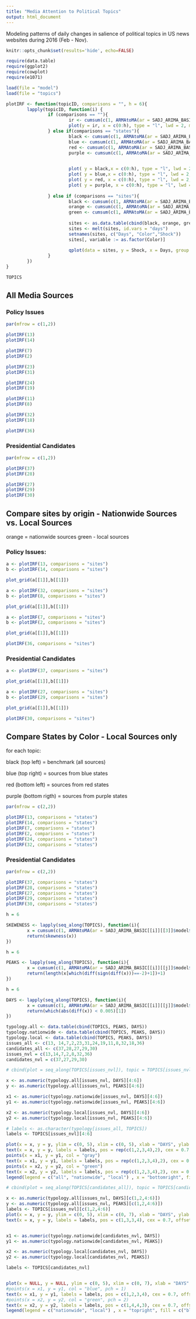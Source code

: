 ```yaml
---
title: "Media Attention to Political Topics"
output: html_document
---
```


Modeling patterns of daily changes in salience of political topics in US news websites during 2016 (Feb - Nov).

```r
knitr::opts_chunk$set(results='hide', echo=FALSE)

require(data.table)
require(ggplot2)
require(cowplot)
require(e1071)

load(file = "model")
load(file = "topics")
```

```r

plotIRF <- function(topicID, comparisons = "", h = 6){
        lapply(topicID, function(i) {
                if (comparisons == ""){
                        ir <- cumsum(c(1, ARMAtoMA(ar = SADJ_ARIMA_BASIC[[i]][[1]]$model$phi, ma = SADJ_ARIMA_BASIC[[i]][[1]]$model$theta, lag.max = h)))
                        plot(y = ir, x = c(0:h), type = "l", lwd = 2, main = TOPICS[[i]], ylab = "Shock", xlab = "Days", xlim = range(0,h), ylim = range(0,1), sub = skewness(ir)+kurtosis(ir))
                } else if(comparisons == "states"){ 
                        black <- cumsum(c(1, ARMAtoMA(ar = SADJ_ARIMA_BASIC[[i]][[1]]$model$phi, ma = SADJ_ARIMA_BASIC[[i]][[1]]$model$theta, lag.max = h)))
                        blue <- cumsum(c(1, ARMAtoMA(ar = SADJ_ARIMA_BASIC[[i]][[5]]$model$phi, ma = SADJ_ARIMA_BASIC[[i]][[5]]$model$theta, lag.max = h)))
                        red <- cumsum(c(1, ARMAtoMA(ar = SADJ_ARIMA_BASIC[[i]][[6]]$model$phi, ma = SADJ_ARIMA_BASIC[[i]][[6]]$model$theta, lag.max = h)))
                        purple <- cumsum(c(1, ARMAtoMA(ar = SADJ_ARIMA_BASIC[[i]][[7]]$model$phi, ma = SADJ_ARIMA_BASIC[[i]][[7]]$model$theta, lag.max = h)))
                        

                        plot( y = black,x = c(0:h), type = "l", lwd = 2,  ylab = "Shock", xlab = "Days", xlim = range(0,h), ylim = range(0,1), main = TOPICS[[i]]) 
                        plot( y = blue,x = c(0:h), type = "l", lwd = 2, ylab = "Shock", xlab = "Days", xlim = range(0,h), ylim = range(0,1), col = "blue") 
                        plot( y = red, x = c(0:h), type = "l", lwd = 2, ylab = "Shock", xlab = "Days", xlim = range(0,h), ylim = range(0,1), col = "red")
                        plot( y = purple, x = c(0:h), type = "l", lwd = 2, ylab = "Shock", xlab = "Days", xlim = range(0,h), ylim = range(0,1), col = "purple")
                                                                                     
                } else if (comparisons == "sites"){
                        black <- cumsum(c(1, ARMAtoMA(ar = SADJ_ARIMA_BASIC[[i]][[1]]$model$phi, ma = SADJ_ARIMA_BASIC[[i]][[1]]$model$theta, lag.max = h)))
                        orange <- cumsum(c(1, ARMAtoMA(ar = SADJ_ARIMA_BASIC[[i]][[3]]$model$phi, ma = SADJ_ARIMA_BASIC[[i]][[3]]$model$theta, lag.max = h)))
                        green <- cumsum(c(1, ARMAtoMA(ar = SADJ_ARIMA_BASIC[[i]][[4]]$model$phi, ma = SADJ_ARIMA_BASIC[[i]][[4]]$model$theta, lag.max = h)))
                        
                        sites <- as.data.table(cbind(black, orange, green, days = c(0:h)))
                        sites <- melt(sites, id.vars = "days")
                        setnames(sites, c("Days", "Color","Shock"))
                        sites[, variable := as.factor(Color)]
                        
                        qplot(data = sites, y = Shock, x = Days, group = Color, colour = Color, main = TOPICS[[i]]) + geom_line() + scale_color_manual(values = levels(sites$Color)) + theme(legend.position='none') + scale_x_discrete(breaks = c(1:h), limits = as.character(c(1:h)), labels = as.character(c(1:h)))       
                }                
        })
}


```



```r
TOPICS
```

## All Media Sources

### Policy Issues
```r
par(mfrow = c(1,2))

plotIRF(13)
plotIRF(14)

plotIRF(7)
plotIRF(2)

plotIRF(23)
plotIRF(31)

plotIRF(24)
plotIRF(19)

plotIRF(11)
plotIRF(8)

plotIRF(32)
plotIRF(18)

plotIRF(36)

```

### Presidential Candidates

```r
par(mfrow = c(1,2))

plotIRF(37)
plotIRF(28)

plotIRF(27)
plotIRF(29)
plotIRF(30)
```



## Compare sites by origin - Nationwide Sources vs. Local Sources

orange = nationwide sources
green - local sources

### Policy Issues: 

```r

a <- plotIRF(13, comparisons = "sites")
b <- plotIRF(14, comparisons = "sites")

plot_grid(a[[1]],b[[1]])

a <- plotIRF(32, comparisons = "sites")
b <- plotIRF(8, comparisons = "sites")

plot_grid(a[[1]],b[[1]])

a <- plotIRF(7, comparisons = "sites")
b <- plotIRF(2, comparisons = "sites")

plot_grid(a[[1]],b[[1]])

plotIRF(36, comparisons = "sites")

```


### Presidential Candidates

```r

a <- plotIRF(37, comparisons = "sites")

plot_grid(a[[1]],b[[1]])

a <- plotIRF(27, comparisons = "sites")
b <- plotIRF(29, comparisons = "sites")

plot_grid(a[[1]],b[[1]])

plotIRF(30, comparisons = "sites")

```


## Compare States by Color - Local Sources only

for each topic:

black (top left) = benchmark (all sources)

blue (top right) = sources from blue states

red (bottom left) = sources from red states

purple (bottom rigth) = sources from purple states

```r
par(mfrow = c(2,2))

plotIRF(13, comparisons = "states")
plotIRF(14, comparisons = "states")
plotIRF(7, comparisons = "states")
plotIRF(2, comparisons = "states")
plotIRF(24, comparisons = "states")
plotIRF(32, comparisons = "states")

```



### Presidential Candidates
```r

par(mfrow = c(2,2))

plotIRF(37, comparisons = "states")
plotIRF(28, comparisons = "states")
plotIRF(27, comparisons = "states")
plotIRF(29, comparisons = "states")
plotIRF(30, comparisons = "states")

```

```r
h = 6

SKEWENESS <- lapply(seq_along(TOPICS), function(i){
        x = cumsum(c(1, ARMAtoMA(ar = SADJ_ARIMA_BASIC[[i]][[3]]$model$phi, ma = SADJ_ARIMA_BASIC[[i]][[3]]$model$theta, lag.max = h)))
        return(skewness(x))
})
```

```r
h = 6

PEAKS <- lapply(seq_along(TOPICS), function(i){
        x = cumsum(c(1, ARMAtoMA(ar = SADJ_ARIMA_BASIC[[i]][[j]]$model$phi, ma = SADJ_ARIMA_BASIC[[i]][[j]]$model$theta, lag.max = h)))
        return(length(x[which(diff(sign(diff(x)))==-2)+1])+1)
})
```

```r
h = 6

DAYS <- lapply(seq_along(TOPICS), function(i){
        x = cumsum(c(1, ARMAtoMA(ar = SADJ_ARIMA_BASIC[[i]][[j]]$model$phi, ma = SADJ_ARIMA_BASIC[[i]][[j]]$model$theta, lag.max = h)))
        return(which(abs(diff(x)) < 0.005)[1])
})
```

```r
typology.all <- data.table(cbind(TOPICS, PEAKS, DAYS))
typology.nationwide <- data.table(cbind(TOPICS, PEAKS, DAYS))
typology.local <- data.table(cbind(TOPICS, PEAKS, DAYS))
issues_all <- c(13, 14,7,2,23,31,24,19,11,8,32,18,36)
candidates_all <- c(37,28,27,29,30)
issues_nvl = c(13,14,7,2,8,32,36)
candidates_nvl = c(37,27,29,30)

# cbind(plot = seq_along(TOPICS[issues_nvl]), topic = TOPICS[issues_nvl])

x <- as.numeric(typology.all[issues_nvl, DAYS][4:6])
y <- as.numeric(typology.all[issues_nvl, PEAKS][4:6])

x1 <- as.numeric(typology.nationwide[issues_nvl, DAYS][4:6])
y1 <- as.numeric(typology.nationwide[issues_nvl, PEAKS][4:6])

x2 <- as.numeric(typology.local[issues_nvl, DAYS][4:6])
y2 <- as.numeric(typology.local[issues_nvl, PEAKS][4:6])

# labels <- as.character(typology[issues_all, TOPICS])
labels <- TOPICS[issues_nvl][4:6]

plot(x = x, y = y, ylim = c(0, 5), xlim = c(0, 5), xlab = "DAYS", ylab = "PEAKS", main = "Policy Issues: All Sources")
text(x = x, y = y, labels = labels, pos = rep(c(1,2,3,4),2), cex = 0.7, offset = 0.5)
points(x = x1, y = y1, col = "gray")
text(x = x1, y = y1, labels = labels, pos = rep(c(1,2,3,4),2), cex = 0.7, offset = 0.5, col = "gray")
points(x = x2, y = y2, col = "green")
text(x = x2, y = y2, labels = labels, pos = rep(c(1,2,3,4),2), cex = 0.7, offset = 0.5, col = "green")
legend(legend = c("all", "nationwide", "local") , x = "bottomright", fill = c("black", "gray", "green"))

# cbind(plot = seq_along(TOPICS[candidates_all]), topic = TOPICS[candidates_all])

x <- as.numeric(typology.all[issues_nvl, DAYS][c(1,2,4:6)])
y <- as.numeric(typology.all[issues_nvl, PEAKS][c(1,2,4:6)])
labels <- TOPICS[issues_nvl][c(1,2,4:6)]
plot(x = x, y = y, ylim = c(0, 5), xlim = c(0, 7), xlab = "DAYS", ylab = "PEAKS", main = "Policy Issues: All Sources")
text(x = x, y = y, labels = labels, pos = c(1,3,3,4), cex = 0.7, offset = 0.5)


x1 <- as.numeric(typology.nationwide[candidates_nvl, DAYS])
y1 <- as.numeric(typology.nationwide[candidates_nvl, PEAKS])

x2 <- as.numeric(typology.local[candidates_nvl, DAYS])
y2 <- as.numeric(typology.local[candidates_nvl, PEAKS])

labels <- TOPICS[candidates_nvl]


plot(x = NULL, y = NULL, ylim = c(0, 5), xlim = c(0, 7), xlab = "DAYS", ylab = "PEAKS", main = "Candidates: Natiobwide vs Local")
#points(x = x1, y = y1, col = "blue", pch = 1)
text(x = x1, y = y1, labels = labels, pos = c(1,2,3,4), cex = 0.7, offset = 0.5, col = "blue")
#points(x = x2, y = y2, col = "green", pch = 2)
text(x = x2, y = y2, labels = labels, pos = c(1,4,4,3), cex = 0.7, offset = 0.5, col = "green")
legend(legend = c("nationwide", "local") , x = "topright", fill = c("blue", "green"))

```